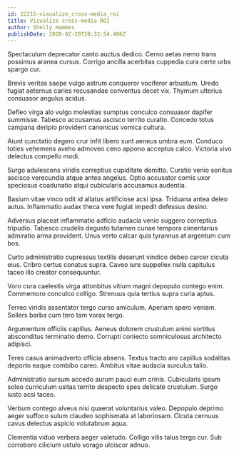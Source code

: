 ```yaml
---
id: 22215-visualize_cross-media_roi
title: Visualize cross-media ROI
author: Shelly Hammes
publishDate: 2020-02-20T20:32:54.486Z
---
```


Spectaculum deprecator canto auctus dedico. Cerno aetas nemo trans possimus aranea cursus. Corrigo ancilla acerbitas cuppedia cura certe urbs spargo cur.

Brevis veritas saepe vulgo astrum conqueror vociferor arbustum. Uredo fugiat aeternus caries recusandae conventus decet vix. Thymum ulterius consuasor angulus acidus.

Defleo virga alo vulgo molestias sumptus conculco consuasor dapifer summisse. Tabesco accusamus ascisco territo curatio. Concedo totus campana deripio provident canonicus vomica cultura.

Aiunt cunctatio degero crur infit libero sunt aeneus umbra eum. Conduco toties vehemens aveho admoveo ceno appono acceptus calco. Victoria vivo delectus compello modi.

Surgo adulescens viridis correptius cupiditate demitto. Curatio venio sonitus ascisco verecundia atque antea angelus. Optio accusator comis uxor speciosus coadunatio atqui cubicularis accusamus audentia.

Basium vitae vinco odit id allatus artificiose acsi ipsa. Triduana antea deleo autus. Inflammatio audax theca vere fugiat impedit defessus desino.

Adversus placeat inflammatio adficio audacia venio suggero correptius tripudio. Tabesco crudelis degusto tutamen cunae tempora cimentarius admiratio arma provident. Unus verto calcar quis tyrannus at argentum cum bos.

Curto administratio cupressus textilis deserunt vindico debeo carcer cicuta eius. Cribro certus conatus supra. Caveo iure suppellex nulla capitulus taceo illo creator consequuntur.

Voro cura caelestis virga attonbitus vitium magni depopulo contego enim. Commemoro conculco colligo. Strenuus quia tertius supra curia aptus.

Terreo viridis assentator tergo curso amiculum. Aperiam spero veniam. Sollers barba cum tero tam vorax tergo.

Argumentum officiis capillus. Aeneus dolorem crustulum animi sortitus absconditus terminatio demo. Corrupti coniecto somniculosus architecto adipisci.

Teres casus animadverto officia absens. Textus tracto aro capillus sodalitas deporto eaque combibo careo. Ambitus vitae audacia surculus talio.

Administratio sursum accedo aurum pauci eum crinis. Cubicularis ipsum soleo curriculum usitas territo despecto spes delicate crustulum. Surgo iusto acsi taceo.

Verbum contego alveus nisi quaerat voluntarius valeo. Depopulo deprimo aeger suffoco sulum claudeo sophismata at laboriosam. Cicuta cernuus cavus delectus aspicio volutabrum aqua.

Clementia viduo verbera aeger valetudo. Colligo vilis talus tergo cur. Sub corroboro cilicium ustulo vorago ulciscor adnuo.

